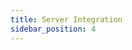 ```yaml
---
title: Server Integration
sidebar_position: 4
---
```



<IntegrateProductDB
  product="Commerce"
  productSlug="commerce"
  preset="Group Call"
  presetType="group-call"
/>

<head>
  <title>Server Integration Guide</title>
  <meta
    name="description"
    content="Learn how to build a voice conferencing app with ProductDB's capabilities. Follow our guide for effective app development and integration."
  />
</head>
